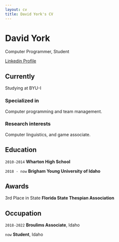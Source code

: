 ```yaml
---
layout: cv
title: David York's CV
---
```

# David York
Computer Programmer, Student

<div id="webaddress">
<a href="https://www.linkedin.com/in/david-york-3ab04b120/">Linkedin Profile</a>
</div>


## Currently

Studying at BYU-I

### Specialized in

Computer programming and team management.


### Research interests

Computer linguistics, and game associate.


## Education

`2010-2014`
__Wharton High School__

`2018 - now`
__Brigham Young University of Idaho__


## Awards

3rd Place in State
__Florida State Thespian Association__


## Occupation

`2018-2022`
__Broulims Associate__, Idaho

`now`
__Student__, Idaho


<!-- ### Footer

Last updated: May 2024 -->